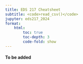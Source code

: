 ```yaml
---
title: EDS 217 Cheatsheet
subtitle: <code>read_csv()</code>
jupyter: eds217_2024
format: 
    html:
        toc: true
        toc-depth: 3
        code-fold: show
---
```


#### To be added
